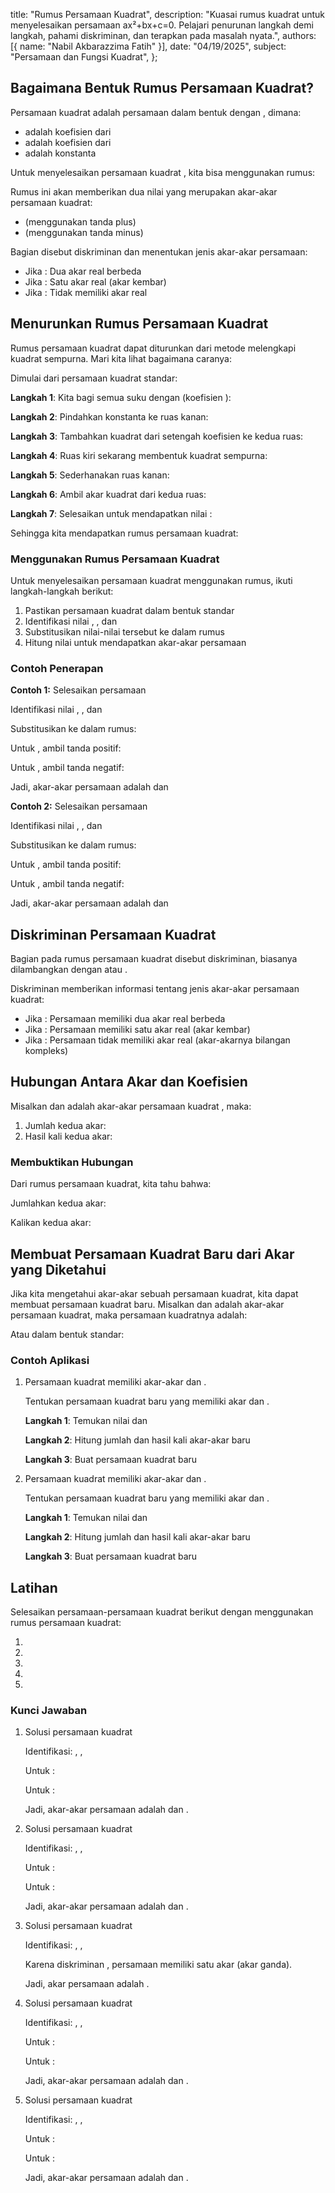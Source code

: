   title: "Rumus Persamaan Kuadrat",
  description: "Kuasai rumus kuadrat untuk menyelesaikan persamaan ax²+bx+c=0. Pelajari penurunan langkah demi langkah, pahami diskriminan, dan terapkan pada masalah nyata.",
  authors: [{ name: "Nabil Akbarazzima Fatih" }],
  date: "04/19/2025",
  subject: "Persamaan dan Fungsi Kuadrat",
};

## Bagaimana Bentuk Rumus Persamaan Kuadrat?

Persamaan kuadrat adalah persamaan dalam bentuk <InlineMath math="ax^2 + bx + c = 0" /> dengan <InlineMath math="a \neq 0" />, dimana:

- <InlineMath math="a" /> adalah koefisien dari <InlineMath math="x^2" />
- <InlineMath math="b" /> adalah koefisien dari <InlineMath math="x" />
- <InlineMath math="c" /> adalah konstanta

Untuk menyelesaikan persamaan kuadrat <InlineMath math="ax^2 + bx + c = 0" />, kita bisa menggunakan rumus:

<BlockMath math="x = \frac{-b \pm \sqrt{b^2 - 4ac}}{2a}" />

Rumus ini akan memberikan dua nilai <InlineMath math="x" /> yang merupakan akar-akar persamaan kuadrat:

- <InlineMath math="x_1 = \frac{-b + \sqrt{b^2 - 4ac}}{2a}" /> (menggunakan tanda
  plus)
- <InlineMath math="x_2 = \frac{-b - \sqrt{b^2 - 4ac}}{2a}" /> (menggunakan tanda
  minus)

Bagian <InlineMath math="b^2 - 4ac" /> disebut diskriminan dan menentukan jenis akar-akar persamaan:

- Jika <InlineMath math="b^2 - 4ac > 0" />: Dua akar real berbeda
- Jika <InlineMath math="b^2 - 4ac = 0" />: Satu akar real (akar kembar)
- Jika <InlineMath math="b^2 - 4ac < 0" />: Tidak memiliki akar real

## Menurunkan Rumus Persamaan Kuadrat

Rumus persamaan kuadrat dapat diturunkan dari metode melengkapi kuadrat sempurna. Mari kita lihat bagaimana caranya:

Dimulai dari persamaan kuadrat standar:

<BlockMath math="ax^2 + bx + c = 0" />

**Langkah 1**: Kita bagi semua suku dengan <InlineMath math="a" /> (koefisien <InlineMath math="x^2" />):

<BlockMath math="x^2 + \frac{b}{a}x + \frac{c}{a} = 0" />

**Langkah 2**: Pindahkan konstanta ke ruas kanan:

<BlockMath math="x^2 + \frac{b}{a}x = -\frac{c}{a}" />

**Langkah 3**: Tambahkan kuadrat dari setengah koefisien <InlineMath math="x" /> ke kedua ruas:

<BlockMath math="x^2 + \frac{b}{a}x + \frac{b^2}{4a^2} = -\frac{c}{a} + \frac{b^2}{4a^2}" />

**Langkah 4**: Ruas kiri sekarang membentuk kuadrat sempurna:

<BlockMath math="\left(x + \frac{b}{2a}\right)^2 = \frac{b^2}{4a^2} - \frac{c}{a}" />

**Langkah 5**: Sederhanakan ruas kanan:

<BlockMath math="\left(x + \frac{b}{2a}\right)^2 = \frac{b^2 - 4ac}{4a^2}" />

**Langkah 6**: Ambil akar kuadrat dari kedua ruas:

<BlockMath math="x + \frac{b}{2a} = \pm\frac{\sqrt{b^2 - 4ac}}{2a}" />

**Langkah 7**: Selesaikan untuk mendapatkan nilai <InlineMath math="x" />:

<BlockMath math="x = -\frac{b}{2a} \pm \frac{\sqrt{b^2 - 4ac}}{2a} = \frac{-b \pm \sqrt{b^2 - 4ac}}{2a}" />

Sehingga kita mendapatkan rumus persamaan kuadrat:

<BlockMath math="x = \frac{-b \pm \sqrt{b^2 - 4ac}}{2a}" />

### Menggunakan Rumus Persamaan Kuadrat

Untuk menyelesaikan persamaan kuadrat menggunakan rumus, ikuti langkah-langkah berikut:

1. Pastikan persamaan kuadrat dalam bentuk standar <InlineMath math="ax^2 + bx + c = 0" />
2. Identifikasi nilai <InlineMath math="a" />, <InlineMath math="b" />, dan <InlineMath math="c" />
3. Substitusikan nilai-nilai tersebut ke dalam rumus <InlineMath math="x = \frac{-b \pm \sqrt{b^2 - 4ac}}{2a}" />
4. Hitung nilai <InlineMath math="x" /> untuk mendapatkan akar-akar persamaan

### Contoh Penerapan

**Contoh 1:** Selesaikan persamaan <InlineMath math="x^2 + 5x + 6 = 0" />

Identifikasi nilai <InlineMath math="a = 1" />, <InlineMath math="b = 5" />, dan <InlineMath math="c = 6" />

Substitusikan ke dalam rumus:

<BlockMath math="x = \frac{-5 \pm \sqrt{5^2 - 4 \cdot 1 \cdot 6}}{2 \cdot 1} = \frac{-5 \pm \sqrt{25 - 24}}{2} = \frac{-5 \pm \sqrt{1}}{2} = \frac{-5 \pm 1}{2}" />

Untuk <InlineMath math="x_1" />, ambil tanda positif:

<BlockMath math="x_1 = \frac{-5 + 1}{2} = \frac{-4}{2} = -2" />

Untuk <InlineMath math="x_2" />, ambil tanda negatif:

<BlockMath math="x_2 = \frac{-5 - 1}{2} = \frac{-6}{2} = -3" />

Jadi, akar-akar persamaan adalah <InlineMath math="x_1 = -2" /> dan <InlineMath math="x_2 = -3" />

**Contoh 2:** Selesaikan persamaan <InlineMath math="2x^2 - 7x + 3 = 0" />

Identifikasi nilai <InlineMath math="a = 2" />, <InlineMath math="b = -7" />, dan <InlineMath math="c = 3" />

Substitusikan ke dalam rumus:

<BlockMath math="x = \frac{-(-7) \pm \sqrt{(-7)^2 - 4 \cdot 2 \cdot 3}}{2 \cdot 2} = \frac{7 \pm \sqrt{49 - 24}}{4} = \frac{7 \pm \sqrt{25}}{4} = \frac{7 \pm 5}{4}" />

Untuk <InlineMath math="x_1" />, ambil tanda positif:

<BlockMath math="x_1 = \frac{7 + 5}{4} = \frac{12}{4} = 3" />

Untuk <InlineMath math="x_2" />, ambil tanda negatif:

<BlockMath math="x_2 = \frac{7 - 5}{4} = \frac{2}{4} = \frac{1}{2}" />

Jadi, akar-akar persamaan adalah <InlineMath math="x_1 = 3" /> dan <InlineMath math="x_2 = \frac{1}{2}" />

## Diskriminan Persamaan Kuadrat

Bagian <InlineMath math="b^2 - 4ac" /> pada rumus persamaan kuadrat disebut diskriminan, biasanya dilambangkan dengan <InlineMath math="D" /> atau <InlineMath math="\Delta" />.

Diskriminan memberikan informasi tentang jenis akar-akar persamaan kuadrat:

- Jika <InlineMath math="D > 0" />: Persamaan memiliki dua akar real berbeda
- Jika <InlineMath math="D = 0" />: Persamaan memiliki satu akar real (akar kembar)
- Jika <InlineMath math="D < 0" />: Persamaan tidak memiliki akar real (akar-akarnya bilangan kompleks)

## Hubungan Antara Akar dan Koefisien

Misalkan <InlineMath math="x_1" /> dan <InlineMath math="x_2" /> adalah akar-akar persamaan kuadrat <InlineMath math="ax^2 + bx + c = 0" />, maka:

1. Jumlah kedua akar: <InlineMath math="x_1 + x_2 = -\frac{b}{a}" />
2. Hasil kali kedua akar: <InlineMath math="x_1 \cdot x_2 = \frac{c}{a}" />

### Membuktikan Hubungan

Dari rumus persamaan kuadrat, kita tahu bahwa:

<BlockMath math="x_1 = \frac{-b + \sqrt{b^2 - 4ac}}{2a} \quad \text{dan} \quad x_2 = \frac{-b - \sqrt{b^2 - 4ac}}{2a}" />

Jumlahkan kedua akar:

<BlockMath math="x_1 + x_2 = \frac{-b + \sqrt{b^2 - 4ac}}{2a} + \frac{-b - \sqrt{b^2 - 4ac}}{2a} = \frac{-2b}{2a} = -\frac{b}{a}" />

Kalikan kedua akar:

<BlockMath math="x_1 \cdot x_2 = \frac{-b + \sqrt{b^2 - 4ac}}{2a} \cdot \frac{-b - \sqrt{b^2 - 4ac}}{2a} = \frac{b^2 - (\sqrt{b^2 - 4ac})^2}{4a^2} = \frac{b^2 - (b^2 - 4ac)}{4a^2} = \frac{4ac}{4a^2} = \frac{c}{a}" />

## Membuat Persamaan Kuadrat Baru dari Akar yang Diketahui

Jika kita mengetahui akar-akar sebuah persamaan kuadrat, kita dapat membuat persamaan kuadrat baru. Misalkan <InlineMath math="p" /> dan <InlineMath math="q" /> adalah akar-akar persamaan kuadrat, maka persamaan kuadratnya adalah:

<BlockMath math="(x - p)(x - q) = 0" />

Atau dalam bentuk standar:

<BlockMath math="x^2 - (p+q)x + pq = 0" />

### Contoh Aplikasi

1. Persamaan kuadrat <InlineMath math="x^2 + 4x + 3 = 0" /> memiliki akar-akar <InlineMath math="p" /> dan <InlineMath math="q" />.

   Tentukan persamaan kuadrat baru yang memiliki akar <InlineMath math="2p" /> dan <InlineMath math="2q" />.

   **Langkah 1**: Temukan nilai <InlineMath math="p + q" /> dan <InlineMath math="p \cdot q" />

   <div className="flex flex-col gap-4">
     <BlockMath math="p + q = -\frac{b}{a} = -\frac{4}{1} = -4" />
     <BlockMath math="p \cdot q = \frac{c}{a} = \frac{3}{1} = 3" />
   </div>

   **Langkah 2**: Hitung jumlah dan hasil kali akar-akar baru

   <div className="flex flex-col gap-4">
     <BlockMath math="2p + 2q = 2(p + q) = 2(-4) = -8" />
     <BlockMath math="2p \cdot 2q = 4(p \cdot q) = 4 \cdot 3 = 12" />
   </div>

   **Langkah 3**: Buat persamaan kuadrat baru

   <div className="flex flex-col gap-4">
     <BlockMath math="x^2 - (-8)x + 12 = 0" />
     <BlockMath math="x^2 + 8x + 12 = 0" />
   </div>

2. Persamaan kuadrat <InlineMath math="x^2 + 4x - 21 = 0" /> memiliki akar-akar <InlineMath math="p" /> dan <InlineMath math="q" />.

   Tentukan persamaan kuadrat baru yang memiliki akar <InlineMath math="\frac{1}{2p}" /> dan <InlineMath math="\frac{1}{2q}" />.

   **Langkah 1**: Temukan nilai <InlineMath math="p + q" /> dan <InlineMath math="p \cdot q" />

   <div className="flex flex-col gap-4">
     <BlockMath math="p + q = -\frac{b}{a} = -\frac{4}{1} = -4" />
     <BlockMath math="p \cdot q = \frac{c}{a} = \frac{-21}{1} = -21" />
   </div>

   **Langkah 2**: Hitung jumlah dan hasil kali akar-akar baru

   <div className="flex flex-col gap-4">
     <BlockMath math="\frac{1}{2p} + \frac{1}{2q} = \frac{1}{2} \left(\frac{q + p}{pq}\right) = \frac{1}{2} \cdot \frac{-4}{-21} = \frac{1}{2} \cdot \frac{4}{21} = \frac{4}{42} = \frac{2}{21}" />
     <BlockMath math="\frac{1}{2p} \cdot \frac{1}{2q} = \frac{1}{4pq} = \frac{1}{4 \cdot (-21)} = \frac{1}{-84} = -\frac{1}{84}" />
   </div>

   **Langkah 3**: Buat persamaan kuadrat baru

   <BlockMath math="x^2 - \frac{4}{21}x - \frac{1}{84} = 0" />

## Latihan

Selesaikan persamaan-persamaan kuadrat berikut dengan menggunakan rumus persamaan kuadrat:

1. <InlineMath math="x^2 + 5x + 6 = 0" />
2. <InlineMath math="2x^2 + 6x + 3 = 0" />
3. <InlineMath math="6x^2 + 2x + \frac{1}{6} = 0" />
4. <InlineMath math="\frac{1}{2}x^2 + 4x + 6 = 0" />
5. <InlineMath math="\frac{2}{3}x^2 + 2x - 12 = 0" />

### Kunci Jawaban

1. Solusi persamaan kuadrat <InlineMath math="x^2 + 5x + 6 = 0" />

   Identifikasi: <InlineMath math="a = 1" />, <InlineMath math="b = 5" />, <InlineMath math="c = 6" />

   <div className="flex flex-col gap-4">
     <BlockMath math="x_{1,2} = \frac{-5 \pm \sqrt{5^2 - 4 \cdot 1 \cdot 6}}{2 \cdot 1}" />
     <BlockMath math="= \frac{-5 \pm \sqrt{25 - 24}}{2}" />
     <BlockMath math="= \frac{-5 \pm \sqrt{1}}{2}" />
     <BlockMath math="= \frac{-5 \pm 1}{2}" />
   </div>

   Untuk <InlineMath math="x_1" />:

   <BlockMath math="x_1 = \frac{-5 + 1}{2} = \frac{-4}{2} = -2" />

   Untuk <InlineMath math="x_2" />:

   <BlockMath math="x_2 = \frac{-5 - 1}{2} = \frac{-6}{2} = -3" />

   Jadi, akar-akar persamaan adalah <InlineMath math="x_1 = -2" /> dan <InlineMath math="x_2 = -3" />.

2. Solusi persamaan kuadrat <InlineMath math="2x^2 + 6x + 3 = 0" />

   Identifikasi: <InlineMath math="a = 2" />, <InlineMath math="b = 6" />, <InlineMath math="c = 3" />

   <div className="flex flex-col gap-4">
     <BlockMath math="x_{1,2} = \frac{-6 \pm \sqrt{6^2 - 4 \cdot 2 \cdot 3}}{2 \cdot 2}" />
     <BlockMath math="= \frac{-6 \pm \sqrt{36 - 24}}{4}" />
     <BlockMath math="= \frac{-6 \pm \sqrt{12}}{4}" />
     <BlockMath math="= \frac{-6 \pm 2\sqrt{3}}{4}" />
     <BlockMath math="= \frac{-3 \pm \sqrt{3}}{2}" />
   </div>

   Untuk <InlineMath math="x_1" />:

   <BlockMath math="x_1 = \frac{-3 + \sqrt{3}}{2}" />

   Untuk <InlineMath math="x_2" />:

   <BlockMath math="x_2 = \frac{-3 - \sqrt{3}}{2}" />

   Jadi, akar-akar persamaan adalah <InlineMath math="x_1 = \frac{-3 + \sqrt{3}}{2}" /> dan <InlineMath math="x_2 = \frac{-3 - \sqrt{3}}{2}" />.

3. Solusi persamaan kuadrat <InlineMath math="6x^2 + 2x + \frac{1}{6} = 0" />

   Identifikasi: <InlineMath math="a = 6" />, <InlineMath math="b = 2" />, <InlineMath math="c = \frac{1}{6}" />

   <div className="flex flex-col gap-4">
     <BlockMath math="x_{1,2} = \frac{-2 \pm \sqrt{2^2 - 4 \cdot 6 \cdot \frac{1}{6}}}{2 \cdot 6}" />
     <BlockMath math="= \frac{-2 \pm \sqrt{4 - 4}}{12}" />
     <BlockMath math="= \frac{-2 \pm 0}{12}" />
     <BlockMath math="= \frac{-2}{12} = -\frac{1}{6}" />
   </div>

   Karena diskriminan <InlineMath math="b^2 - 4ac = 0" />, persamaan memiliki satu akar (akar ganda).

   Jadi, akar persamaan adalah <InlineMath math="x_1 = x_2 = -\frac{1}{6}" />.

4. Solusi persamaan kuadrat <InlineMath math="\frac{1}{2}x^2 + 4x + 6 = 0" />

   Identifikasi: <InlineMath math="a = \frac{1}{2}" />, <InlineMath math="b = 4" />, <InlineMath math="c = 6" />

   <div className="flex flex-col gap-4">
     <BlockMath math="x_{1,2} = \frac{-4 \pm \sqrt{4^2 - 4 \cdot \frac{1}{2} \cdot 6}}{2 \cdot \frac{1}{2}}" />
     <BlockMath math="= \frac{-4 \pm \sqrt{16 - 12}}{1}" />
     <BlockMath math="= \frac{-4 \pm \sqrt{4}}{1}" />
     <BlockMath math="= -4 \pm 2" />
   </div>

   Untuk <InlineMath math="x_1" />:

   <BlockMath math="x_1 = -4 + 2 = -2" />

   Untuk <InlineMath math="x_2" />:

   <BlockMath math="x_2 = -4 - 2 = -6" />

   Jadi, akar-akar persamaan adalah <InlineMath math="x_1 = -2" /> dan <InlineMath math="x_2 = -6" />.

5. Solusi persamaan kuadrat <InlineMath math="\frac{2}{3}x^2 + 2x - 12 = 0" />

   Identifikasi: <InlineMath math="a = \frac{2}{3}" />, <InlineMath math="b = 2" />, <InlineMath math="c = -12" />

   <div className="flex flex-col gap-4">
     <BlockMath math="x_{1,2} = \frac{-2 \pm \sqrt{2^2 - 4 \cdot \frac{2}{3} \cdot (-12)}}{2 \cdot \frac{2}{3}}" />
     <BlockMath math="= \frac{-2 \pm \sqrt{4 + 32}}{4/3}" />
     <BlockMath math="= \frac{-2 \pm \sqrt{36}}{4/3}" />
     <BlockMath math="= \frac{-2 \pm 6}{4/3}" />
     <BlockMath math="= \frac{3(-2 \pm 6)}{4}" />
   </div>

   Untuk <InlineMath math="x_1" />:

   <BlockMath math="x_1 = \frac{3(-2 + 6)}{4} = \frac{3 \cdot 4}{4} = 3" />

   Untuk <InlineMath math="x_2" />:

   <BlockMath math="x_2 = \frac{3(-2 - 6)}{4} = \frac{3 \cdot (-8)}{4} = -6" />

   Jadi, akar-akar persamaan adalah <InlineMath math="x_1 = 3" /> dan <InlineMath math="x_2 = -6" />.
